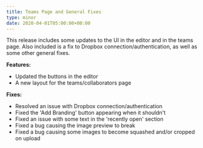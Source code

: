 ```yaml
---
title: Teams Page and General Fixes
type: minor
date: 2020-04-01T05:00:00+00:00
---
```


This release includes some updates to the UI in the editor and in the teams page. Also included is a fix to Dropbox connection/authentication, as well as some other general fixes.

**Features:**

* Updated the buttons in the editor
* A new layout for the teams/collaborators page

**Fixes:**

* Resolved an issue with Dropbox connection/authentication
* Fixed the 'Add Branding' button appearing when it shouldn't
* Fixed an issue with some text in the 'recently open' section
* Fixed a bug causing the image preview to break
* Fixed a bug causing some images to become squashed and/or cropped on upload